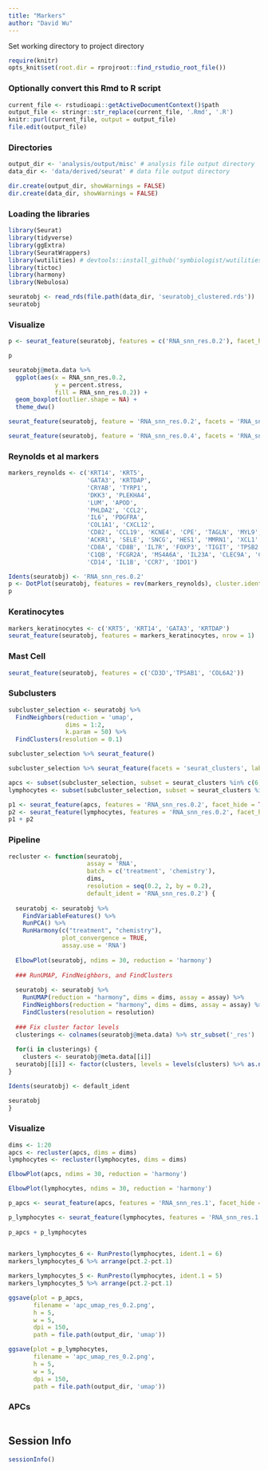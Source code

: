 ```yaml
---
title: "Markers"
author: "David Wu"
---
```


Set working directory to project directory
```r
require(knitr)
opts_knit$set(root.dir = rprojroot::find_rstudio_root_file())
```

### Optionally convert this Rmd to R script 
```r
current_file <- rstudioapi::getActiveDocumentContext()$path
output_file <- stringr::str_replace(current_file, '.Rmd', '.R')
knitr::purl(current_file, output = output_file)
file.edit(output_file)
```

### Directories
```r
output_dir <- 'analysis/output/misc' # analysis file output directory
data_dir <- 'data/derived/seurat' # data file output directory

dir.create(output_dir, showWarnings = FALSE)
dir.create(data_dir, showWarnings = FALSE)
```

### Loading the libraries
```r
library(Seurat) 
library(tidyverse)
library(ggExtra)
library(SeuratWrappers)
library(wutilities) # devtools::install_github('symbiologist/wutilities')
library(tictoc)
library(harmony)
library(Nebulosa)
```

```r
seuratobj <- read_rds(file.path(data_dir, 'seuratobj_clustered.rds'))
seuratobj
```

### Visualize
```r
p <- seurat_feature(seuratobj, features = c('RNA_snn_res.0.2'), facet_hide = TRUE, legend_position = 'none', title = 'Resolution: 0.2')

p
```
```r
seuratobj@meta.data %>% 
  ggplot(aes(x = RNA_snn_res.0.2,
             y = percent.stress,
             fill = RNA_snn_res.0.2)) +
  geom_boxplot(outlier.shape = NA) +
  theme_dwu()
```

```r
seurat_feature(seuratobj, feature = 'RNA_snn_res.0.2', facets = 'RNA_snn_res.0.2', label = FALSE)
```
```r
seurat_feature(seuratobj, feature = 'RNA_snn_res.0.4', facets = 'RNA_snn_res.0.4', label = FALSE)
```



### Reynolds et al markers

```r
markers_reynolds <- c('KRT14', 'KRT5', 
                      'GATA3', 'KRTDAP',
                      'CRYAB', 'TYRP1',
                      'DKK3', 'PLEKHA4',
                      'LUM', 'APOD',
                      'PHLDA2', 'CCL2',
                      'IL6', 'PDGFRA',
                      'COL1A1', 'CXCL12',
                      'CD82', 'CCL19', 'KCNE4', 'CPE', 'TAGLN', 'MYL9', 'HEY1', 'CCL14', 'PECAM1',
                      'ACKR1', 'SELE', 'SNCG', 'HES1', 'MMRN1', 'XCL1' ,'XCL2', 'KLRC1', 'CCL5', 'GZMA', 
                      'CD8A', 'CD8B', 'IL7R', 'FOXP3', 'TIGIT', 'TPSB2', 'TPSAB1', 'CD79A', 'JCHAIN', 'CD163',
                      'C1QB', 'FCGR2A', 'MS4A6A', 'IL23A', 'CLEC9A', 'CLEC10A', 'CD1C', 'CD207', 'CD1A', 
                      'CD14', 'IL1B', 'CCR7', 'IDO1')


```

```r
Idents(seuratobj) <- 'RNA_snn_res.0.2'
p <- DotPlot(seuratobj, features = rev(markers_reynolds), cluster.idents = FALSE) + coord_flip()
p
```




### Keratinocytes
```r
markers_keratinocytes <- c('KRT5', 'KRT14', 'GATA3', 'KRTDAP')
seurat_feature(seuratobj, features = markers_keratinocytes, nrow = 1)
```


### Mast Cell
```r
seurat_feature(seuratobj, features = c('CD3D','TPSAB1', 'COL6A2'))
```

### Subclusters

```r
subcluster_selection <- seuratobj %>% 
  FindNeighbors(reduction = 'umap', 
                dims = 1:2, 
                k.param = 50) %>% 
  FindClusters(resolution = 0.1)

subcluster_selection %>% seurat_feature()
```
```r
subcluster_selection %>% seurat_feature(facets = 'seurat_clusters', label = FALSE)
```


```r
apcs <- subset(subcluster_selection, subset = seurat_clusters %in% c(6, 8, 10))
lymphocytes <- subset(subcluster_selection, subset = seurat_clusters %in% c(0, 1, 2, 3, 4, 5, 7, 14))

p1 <- seurat_feature(apcs, features = 'RNA_snn_res.0.2', facet_hide = TRUE)
p2 <- seurat_feature(lymphocytes, features = 'RNA_snn_res.0.2', facet_hide = TRUE)
p1 + p2
```

### Pipeline
```r
recluster <- function(seuratobj, 
                      assay = 'RNA',
                      batch = c('treatment', 'chemistry'),
                      dims,
                      resolution = seq(0.2, 2, by = 0.2),
                      default_ident = 'RNA_snn_res.0.2') {
  
  seuratobj <- seuratobj %>% 
    FindVariableFeatures() %>% 
    RunPCA() %>% 
    RunHarmony(c("treatment", "chemistry"), 
               plot_convergence = TRUE, 
               assay.use = 'RNA')
  
  ElbowPlot(seuratobj, ndims = 30, reduction = 'harmony')
  
  ### RunUMAP, FindNeighbors, and FindClusters 
  
  seuratobj <- seuratobj %>% 
    RunUMAP(reduction = "harmony", dims = dims, assay = assay) %>% 
    FindNeighbors(reduction = "harmony", dims = dims, assay = assay) %>% 
    FindClusters(resolution = resolution)
  
  ### Fix cluster factor levels
  clusterings <- colnames(seuratobj@meta.data) %>% str_subset('_res')
  
  for(i in clusterings) {
    clusters <- seuratobj@meta.data[[i]]
  seuratobj[[i]] <- factor(clusters, levels = levels(clusters) %>% as.numeric() %>% sort())
}

Idents(seuratobj) <- default_ident

seuratobj
}
```


### Visualize
```r
dims <- 1:20
apcs <- recluster(apcs, dims = dims)
lymphocytes <- recluster(lymphocytes, dims = dims)
```
```r
ElbowPlot(apcs, ndims = 30, reduction = 'harmony')
```
```r
ElbowPlot(lymphocytes, ndims = 30, reduction = 'harmony')
```


```r
p_apcs <- seurat_feature(apcs, features = 'RNA_snn_res.1', facet_hide = TRUE, legend_position = 'none', title = 'APCs, Resolution: 1.0')

p_lymphocytes <- seurat_feature(lymphocytes, features = 'RNA_snn_res.1', facet_hide = TRUE, legend_position = 'none', title = 'Lymphocytes, Resolution: 1.0')
  
p_apcs + p_lymphocytes
  
```
```r
markers_lymphocytes_6 <- RunPresto(lymphocytes, ident.1 = 6)
markers_lymphocytes_6 %>% arrange(pct.2-pct.1)
```
```r
markers_lymphocytes_5 <- RunPresto(lymphocytes, ident.1 = 5)
markers_lymphocytes_5 %>% arrange(pct.2-pct.1)
```

```r
ggsave(plot = p_apcs,
       filename = 'apc_umap_res_0.2.png',
       h = 5,
       w = 5,
       dpi = 150,
       path = file.path(output_dir, 'umap'))

ggsave(plot = p_lymphocytes,
       filename = 'apc_umap_res_0.2.png',
       h = 5,
       w = 5,
       dpi = 150,
       path = file.path(output_dir, 'umap'))
```

### APCs
```r

```



## Session Info
```r
sessionInfo()
```



